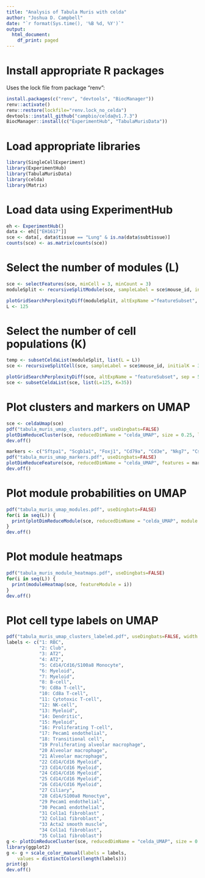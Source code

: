 ```yaml
---
title: "Analysis of Tabula Muris with celda"
author: "Joshua D. Campbell"
date: "`r format(Sys.time(), '%B %d, %Y')`"
output:
  html_document:
    df_print: paged
---
```


# Install appropriate R packages 

Uses the lock file from package "renv":

```r
install.packages(c("renv", "devtools", "BiocManager"))
renv::activate()
renv::restore(lockfile="renv.lock_no_celda")
devtools::install_github("campbio/celda@v1.7.3")
BiocManager::install(c("ExperimentHub", "TabulaMurisData"))
```

# Load appropriate libraries

```r
library(SingleCellExperiment)
library(ExperimentHub)
library(TabulaMurisData)
library(celda)
library(Matrix)
```

# Load data using ExperimentHub

```r
eh <- ExperimentHub()
data <- eh[["EH1617"]]
sce <- data[, data$tissue == "Lung" & is.na(data$subtissue)]
counts(sce) <- as.matrix(counts(sce))
```

# Select the number of modules (L)

```r
sce <- selectFeatures(sce, minCell = 3, minCount = 3)
moduleSplit <- recursiveSplitModule(sce, sampleLabel = sce$mouse_id, initialL = 10, maxL = 150)
```
```r
plotGridSearchPerplexityDiff(moduleSplit, altExpName ="featureSubset", sep = 5)
L <- 125
```

# Select the number of cell populations (K)

```r
temp <- subsetCeldaList(moduleSplit, list(L = L))
sce <- recursiveSplitCell(sce, sampleLabel = sce$mouse_id, initialK = 3, maxK = 40, yInit = celdaModules(temp))
```

```r
plotGridSearchPerplexityDiff(sce, altExpName = "featureSubset", sep = 5)
sce <- subsetCeldaList(sce, list(L=125, K=35))
```

# Plot clusters and markers on UMAP

```r
sce <- celdaUmap(sce)
pdf("tabula_muris_umap_clusters.pdf", useDingbats=FALSE)
plotDimReduceCluster(sce, reducedDimName = "celda_UMAP", size = 0.25, labelClusters = TRUE)
dev.off()
```


```r
markers <- c("Sftpa1", "Scgb1a1", "Foxj1", "Cd79a", "Cd3e", "Nkg7", "Csf1r", "Marco", "S100a8", "Hba-a1",  "Col1a1", "Pecam1", "Mki67", "Fcer1a", "Acta2", "Dcn", "Cd8a")
pdf("tabula_muris_umap_markers.pdf", useDingbats=FALSE)
plotDimReduceFeature(sce, reducedDimName = "celda_UMAP", features = markers, size = 0.25)
dev.off()
```

# Plot module probabilities on UMAP

```r
pdf("tabula_muris_umap_modules.pdf", useDingbats=FALSE)
for(i in seq(L)) {
  print(plotDimReduceModule(sce, reducedDimName = "celda_UMAP", module = i, size = 0.25))
}
dev.off()
```

# Plot module heatmaps

```r
pdf("tabula_muris_module_heatmaps.pdf", useDingbats=FALSE)
for(i in seq(L)) {
  print(moduleHeatmap(sce, featureModule = i))
}
dev.off()
```

# Plot cell type labels on UMAP

```r
pdf("tabula_muris_umap_clusters_labeled.pdf", useDingbats=FALSE, width = 10, height = 6)
labels <- c("1: RBC",
            "2: Club",
            "3: AT2",
            "4: AT2",
            "5: Cd14/Cd16/S100a8 Monocyte", 
            "6: Myeloid", 
            "7: Myeloid", 
            "8: B-cell", 
            "9: Cd8a T-cell", 
            "10: Cd8a T-cell", 
            "11: Cytotoxic T-cell", 
            "12: NK-cell", 
            "13: Myeloid",
            "14: Dendritic",
            "15: Myeloid",
            "16: Proliferating T-cell",
            "17: Pecam1 endothelial",
            "18: Transitional cell",
            "19 Proliferating alveolar macrophage",
            "20 Alveolar macrophage",
            "21 Alveolar macrophage",
            "22 Cd14/Cd16 Myeloid",
            "23 Cd14/Cd16 Myeloid",
            "24 Cd14/Cd16 Myeloid",
            "25 Cd14/Cd16 Myeloid",
            "26 Cd14/Cd16 Myeloid",
            "27 Ciliary",
            "28 Cd14/S100a8 Monoctye",
            "29 Pecam1 endothelial",
            "30 Pecam1 endothelial",
            "31 Col1a1 fibroblast" ,
            "32 Col1a1 fibroblast",
            "33 Acta2 smooth muscle",
            "34 Col1a1 fibroblast",
            "35 Col1a1 fibroblast")
g <- plotDimReduceCluster(sce, reducedDimName = "celda_UMAP", size = 0.25)
library(ggplot2)
g <- g + scale_color_manual(labels = labels,
    values = distinctColors(length(labels)))
print(g)
dev.off()
```



